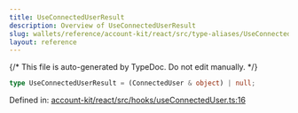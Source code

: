 ```yaml
---
title: UseConnectedUserResult
description: Overview of UseConnectedUserResult
slug: wallets/reference/account-kit/react/src/type-aliases/UseConnectedUserResult
layout: reference
---
```


{/* This file is auto-generated by TypeDoc. Do not edit manually. */}

```ts
type UseConnectedUserResult = (ConnectedUser & object) | null;
```

Defined in: [account-kit/react/src/hooks/useConnectedUser.ts:16](https://github.com/alchemyplatform/aa-sdk/blob/9df5be8c23af4e472bcb503c17766b16da0ad87d/account-kit/react/src/hooks/useConnectedUser.ts#L16)
